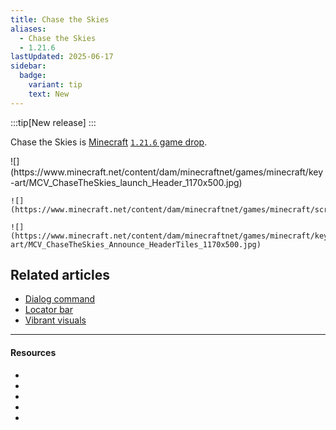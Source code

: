 ```yaml
---
title: Chase the Skies
aliases:
  - Chase the Skies
  - 1.21.6
lastUpdated: 2025-06-17
sidebar:
  badge:
    variant: tip
    text: New
---
```



:::tip[New release]
:::

Chase the Skies is [Minecraft](/minecraft) [`1.21.6` game drop](/versions).

<Gallery>
	![](https://www.minecraft.net/content/dam/minecraftnet/games/minecraft/key-art/MCV_ChaseTheSkies_launch_Header_1170x500.jpg)

	![](https://www.minecraft.net/content/dam/minecraftnet/games/minecraft/screenshots/1.21.6_1170x500.jpg)

	![](https://www.minecraft.net/content/dam/minecraftnet/games/minecraft/key-art/MCV_ChaseTheSkies_Announce_HeaderTiles_1170x500.jpg)
</Gallery>

## Related articles
- [Dialog command](/dialogcommand)
- [Locator bar](/locatorbar)
- [Vibrant visuals](/vibrantvisuals)

---

#### Resources

- <Wiki path="w/Chase_the_Skies" />
- <Blog path="chase-the-skies-and-vibrant-visuals-playable-today" />
- <Wiki path="/Java_Edition_1.21.6" name="1.21.6" />
- <Blog path="minecraft-java-edition-1-21-6" name="1.21.6" />
- <Blog path="chase-the-skies-coming" name="Our next game drop has a name" />